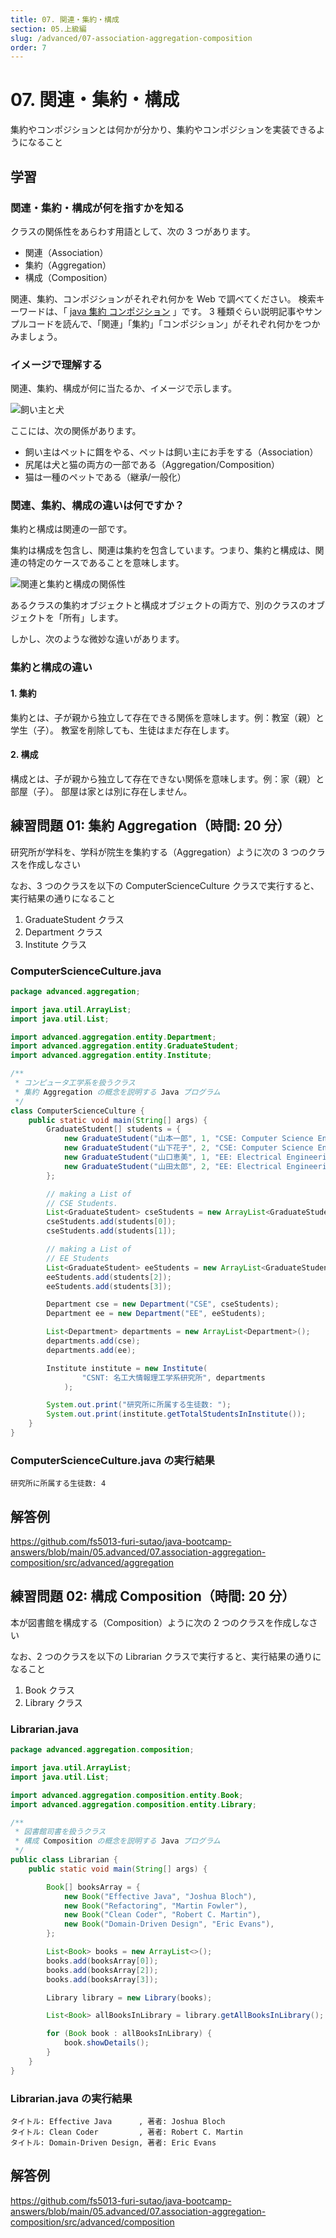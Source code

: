 ```yaml
---
title: 07. 関連・集約・構成
section: 05.上級編
slug: /advanced/07-association-aggregation-composition
order: 7
---
```


# 07. 関連・集約・構成

<p class="goal">
  集約やコンポジションとは何かが分かり、集約やコンポジションを実装できるようになること
</p>

## 学習

### 関連・集約・構成が何を指すかを知る

クラスの関係性をあらわす用語として、次の 3 つがあります。

- 関連（Association）
- 集約（Aggregation）
- 構成（Composition）

関連、集約、コンポジションがそれぞれ何かを Web で調べてください。
検索キーワードは、「 [java 集約 コンポジション](https://www.google.com/search?q=java+集約+コンポジション) 」です。
3 種類ぐらい説明記事やサンプルコードを読んで、「関連」「集約」「コンポジション」がそれぞれ何かをつかみましょう。

### イメージで理解する

関連、集約、構成が何に当たるか、イメージで示します。

![飼い主と犬](./dog_and_owner.png)

ここには、次の関係があります。

- 飼い主はペットに餌をやる、ペットは飼い主にお手をする（Association）
- 尻尾は犬と猫の両方の一部である（Aggregation/Composition）
- 猫は一種のペットである（継承/一般化）

### 関連、集約、構成の違いは何ですか？

集約と構成は関連の一部です。

集約は構成を包含し、関連は集約を包含しています。つまり、集約と構成は、関連の特定のケースであることを意味します。

![関連と集約と構成の関係性](./association_aggregation_composition.png)

あるクラスの集約オブジェクトと構成オブジェクトの両方で、別のクラスのオブジェクトを「所有」します。

しかし、次のような微妙な違いがあります。

### 集約と構成の違い

#### 1. 集約

集約とは、子が親から独立して存在できる関係を意味します。例：教室（親）と学生（子）。
教室を削除しても、生徒はまだ存在します。

#### 2. 構成

構成とは、子が親から独立して存在できない関係を意味します。例：家（親）と部屋（子）。
部屋は家とは別に存在しません。

## 練習問題 01: 集約 Aggregation（時間: 20 分）

研究所が学科を、学科が院生を集約する（Aggregation）ように次の 3 つのクラスを作成しなさい

なお、3 つのクラスを以下の ComputerScienceCulture クラスで実行すると、実行結果の通りになること

1. GraduateStudent クラス
2. Department クラス
3. Institute クラス

### ComputerScienceCulture.java

```java
package advanced.aggregation;

import java.util.ArrayList;
import java.util.List;

import advanced.aggregation.entity.Department;
import advanced.aggregation.entity.GraduateStudent;
import advanced.aggregation.entity.Institute;

/**
 * コンピュータ工学系を扱うクラス
 * 集約 Aggregation の概念を説明する Java プログラム
 */
class ComputerScienceCulture {
    public static void main(String[] args) {
        GraduateStudent[] students = {
            new GraduateStudent("山本一郎", 1, "CSE: Computer Science Engineering"),
            new GraduateStudent("山下花子", 2, "CSE: Computer Science Engineering"),
            new GraduateStudent("山口恵美", 1, "EE: Electrical Engineering"),
            new GraduateStudent("山田太郎", 2, "EE: Electrical Engineering"),
        };

        // making a List of
        // CSE Students.
        List<GraduateStudent> cseStudents = new ArrayList<GraduateStudent>();
        cseStudents.add(students[0]);
        cseStudents.add(students[1]);

        // making a List of
        // EE Students
        List<GraduateStudent> eeStudents = new ArrayList<GraduateStudent>();
        eeStudents.add(students[2]);
        eeStudents.add(students[3]);

        Department cse = new Department("CSE", cseStudents);
        Department ee = new Department("EE", eeStudents);

        List<Department> departments = new ArrayList<Department>();
        departments.add(cse);
        departments.add(ee);

        Institute institute = new Institute(
                "CSNT: 名工大情報理工学系研究所", departments
            );

        System.out.print("研究所に所属する生徒数: ");
        System.out.print(institute.getTotalStudentsInInstitute());
    }
}
```

### ComputerScienceCulture.java の実行結果

```console
研究所に所属する生徒数: 4
```

## 解答例

https://github.com/fs5013-furi-sutao/java-bootcamp-answers/blob/main/05.advanced/07.association-aggregation-composition/src/advanced/aggregation

## 練習問題 02: 構成 Composition（時間: 20 分）

本が図書館を構成する（Composition）ように次の 2 つのクラスを作成しなさい

なお、2 つのクラスを以下の Librarian クラスで実行すると、実行結果の通りになること

1. Book クラス
2. Library クラス

### Librarian.java

```java
package advanced.aggregation.composition;

import java.util.ArrayList;
import java.util.List;

import advanced.aggregation.composition.entity.Book;
import advanced.aggregation.composition.entity.Library;

/**
 * 図書館司書を扱うクラス
 * 構成 Composition の概念を説明する Java プログラム
 */
public class Librarian {
    public static void main(String[] args) {

        Book[] booksArray = {
            new Book("Effective Java", "Joshua Bloch"),
            new Book("Refactoring", "Martin Fowler"),
            new Book("Clean Coder", "Robert C. Martin"),
            new Book("Domain-Driven Design", "Eric Evans"),
        };

        List<Book> books = new ArrayList<>();
        books.add(booksArray[0]);
        books.add(booksArray[2]);
        books.add(booksArray[3]);

        Library library = new Library(books);

        List<Book> allBooksInLibrary = library.getAllBooksInLibrary();

        for (Book book : allBooksInLibrary) {
            book.showDetails();
        }
    }
}
```

### Librarian.java の実行結果

```console
タイトル: Effective Java      , 著者: Joshua Bloch
タイトル: Clean Coder         , 著者: Robert C. Martin
タイトル: Domain-Driven Design, 著者: Eric Evans
```

## 解答例

https://github.com/fs5013-furi-sutao/java-bootcamp-answers/blob/main/05.advanced/07.association-aggregation-composition/src/advanced/composition

